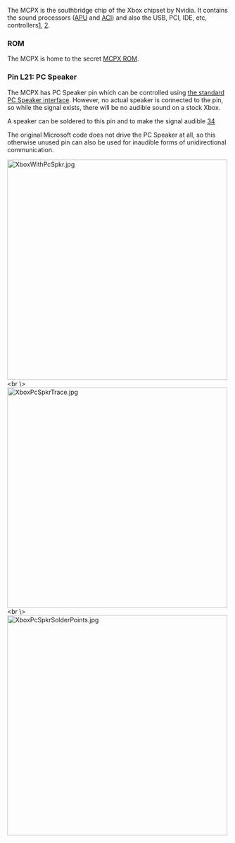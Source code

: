 The MCPX is the southbridge chip of the Xbox chipset by Nvidia. It contains the sound processors ([[APU]] and [[ACI]]) and also the USB, PCI, IDE, etc, controllers[https://web.archive.org/web/20010418214256/http://www.ga-hardware.com:80/preview.cfm?id=NVIDIAMCP], [https://web.archive.org/web/20010410003338/http://www.nvnews.net/previews/mcpx/mcpx.shtml].

=== ROM ===

The MCPX is home to the secret [[MCPX ROM]].

=== Pin L21: PC Speaker ===

The MCPX has PC Speaker pin which can be controlled using [https://wiki.osdev.org/PC_Speaker the standard PC Speaker interface].
However, no actual speaker is connected to the pin, so while the signal exists, there will be no audible sound on a stock Xbox.

A speaker can be soldered to this pin and to make the signal audible [https://www.youtube.com/watch?v=Te4MSskbBEE][https://github.com/0DaveX/beep/]

The original Microsoft code does not drive the PC Speaker at all, so this otherwise unused pin can also be used for inaudible forms of unidirectional communication.

[[File:XboxWithPcSpkr.jpg|left|500px]] <br \>
[[File:XboxPcSpkrTrace.jpg|left|500px]] <br \>
[[File:XboxPcSpkrSolderPoints.jpg|left|500px]]